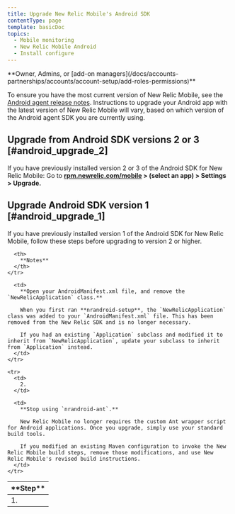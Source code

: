 ```yaml
---
title: Upgrade New Relic Mobile's Android SDK
contentType: page
template: basicDoc
topics:
  - Mobile monitoring
  - New Relic Mobile Android
  - Install configure
---
```


<Callout variant="tip">
  **Owner, Admins, or [add-on managers](/docs/accounts-partnerships/accounts/account-setup/add-roles-permissions)**
</Callout>

To ensure you have the most current version of New Relic Mobile, see the [Android agent release notes](/docs/release-notes/mobile-release-notes/android-release-notes). Instructions to upgrade your Android app with the latest version of New Relic Mobile will vary, based on which version of the Android agent SDK you are currently using.

## Upgrade from Android SDK versions 2 or 3 [#android_upgrade_2]

If you have previously installed version 2 or 3 of the Android SDK for New Relic Mobile: Go to **[rpm.newrelic.com/mobile](https://rpm.newrelic.com/mobile) > (select an app) > Settings > Upgrade.**

## Upgrade Android SDK version 1 [#android_upgrade_1]

If you have previously installed version 1 of the Android SDK for New Relic Mobile, follow these steps before upgrading to version 2 or higher.

<Table>
  <thead>
    <tr>
      <th width={75}>
        **Step**
      </th>

      <th>
        **Notes**
      </th>
    </tr>
  </thead>

  <tbody>
    <tr>
      <td>
        1.
      </td>

      <td>
        **Open your AndroidManifest.xml file, and remove the `NewRelicApplication` class.**

        When you first ran **nrandroid-setup**, the `NewRelicApplication` class was added to your `AndroidManifest.xml` file. This has been removed from the New Relic SDK and is no longer necessary.

        If you had an existing `Application` subclass and modified it to inherit from `NewRelicApplication`, update your subclass to inherit from `Application` instead.
      </td>
    </tr>

    <tr>
      <td>
        2.
      </td>

      <td>
        **Stop using `nrandroid-ant`.**

        New Relic Mobile no longer requires the custom Ant wrapper script for Android applications. Once you upgrade, simply use your standard build tools.

        If you modified an existing Maven configuration to invoke the New Relic Mobile build steps, remove those modifications, and use New Relic Mobile's revised build instructions.
      </td>
    </tr>
  </tbody>
</Table>
